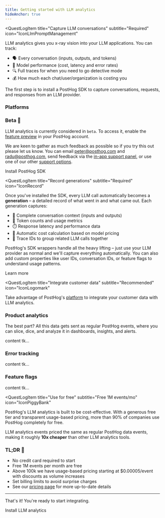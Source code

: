 ```yaml
---
title: Getting started with LLM analytics
hideAnchor: true
---
```




<QuestLog firstSpeechBubble="Let's get started!" lastSpeechBubble="Time to integrate LLM analytics!">

<QuestLogItem 
    title="Capture LLM conversations"
    subtitle="Required"
    icon="IconLlmPromptManagement"
>

  LLM analytics gives you x-ray vision into your LLM applications. You can track:

  - 🗣️ Every conversation (inputs, outputs, and tokens)
  - 🤖 Model performance (cost, latency and error rates)
  - 🔍 Full traces for when you need to go detective mode
  - 💰 How much each chat/user/organization is costing you


  The first step is to install a PostHog SDK to capture conversations, requests, and responses from an LLM provider.

  ### Platforms

  <LLMsInstallationPlatforms />

  ### Beta 🚧

  LLM analytics is currently considered in `beta`. To access it, enable the [feature preview](https://app.posthog.com/settings/user-feature-previews#llm-observability) in your PostHog account.
  
  We are keen to gather as much feedback as possible so if you try this out please let us know. You can email [peter@posthog.com](mailto:peter@posthog.com) and [radu@posthog.com](mailto:radu@posthog.com), send feedback via the [in-app support panel](https://us.posthog.com#panel=support%3Afeedback%3Aexperiments%3Alow), or use one of our other [support options](/docs/support-options).

  <CallToAction type="primary" to="/docs/llm-analytics/installation">
    Install PostHog SDK
  </CallToAction>

</QuestLogItem>

<QuestLogItem 
  title="Record generations"
  subtitle="Required"
  icon="IconRecord"
>

  Once you've installed the SDK, every LLM call automatically becomes a **generation** – a detailed record of what went in and what came out. Each generation captures:

  - 📝 Complete conversation context (inputs and outputs)
  - 🔢 Token counts and usage metrics  
  - ⏱️ Response latency and performance data
  - 💸 Automatic cost calculation based on model pricing
  - 🔗 Trace IDs to group related LLM calls together


  PostHog's SDK wrappers handle all the heavy lifting – just use your LLM provider as normal and we'll capture everything automatically. You can also add custom properties like user IDs, conversation IDs, or feature flags to understand usage patterns.

  <CallToAction type="primary" to="/docs/llm-analytics/generations">
    Learn more
  </CallToAction>

</QuestLogItem>

<QuestLogItem 
  title="Integrate customer data"
  subtitle="Recommended"
  icon="IconLogomark"
>

  Take advantage of PostHog's [platform](/docs) to integrate your customer data with LLM analytics.

  ### <IconGraph className="text-blue w-7 -mt-1 inline-block"/>  Product analytics

  The best part? All this data gets sent as regular PostHog events, where you can slice, dice, and analyze it in dashboards, insights, and alerts.

  content tk...

  ### <IconWarning className="text-orange w-7 -mt-1 inline-block"/>  Error tracking
  
  content tk...

  ### <IconToggle className="text-seagreen w-7 -mt-1 inline-block"/>  Feature flags
  
  content tk...

</QuestLogItem>

<QuestLogItem 
  title="Use for free"
  subtitle="Free 1M events/mo"
  icon="IconPiggyBank"
>

  PostHog's LLM analytics is built to be cost-effective. With a generous free tier and transparent usage-based pricing, more than 90% of companies use PostHog completely for free. 
  
  LLM analytics events priced the same as regular PostHog data events, making it roughly **10x cheaper** than other LLM analytics tools.

  ### TL;DR 💸 

  - No credit card required to start
  - Free 1M events per month are free
  - Above 100k we have usage-based pricing starting at $0.00005/event with discounts as volume increases
  - Set billing limits to avoid surprise charges
  - See our [pricing page](/pricing) for more up-to-date details


  --- 

  That's it! You're ready to start integrating.

  <CallToAction type="primary" to="/docs/llm-analytics/installation">
    Install LLM analytics
  </CallToAction>

</QuestLogItem>

</QuestLog>
